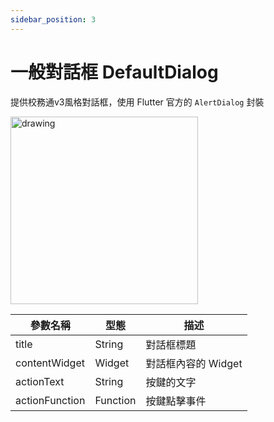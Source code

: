 ```yaml
---
sidebar_position: 3
---
```


# 一般對話框 DefaultDialog

提供校務通v3風格對話框，使用 Flutter 官方的 `AlertDialog` 封裝

 <img src="images/widgets/default_dialog.jpg" alt="drawing" width="300"/>

| 參數名稱                         | 型態                             | 描述                             |
| ------------------------------- | ------------------------------- | ------------------------------- |
| title | String | 對話框標題 |
| contentWidget | Widget | 對話框內容的 Widget |
| actionText | String | 按鍵的文字 |
| actionFunction | Function | 按鍵點擊事件 |